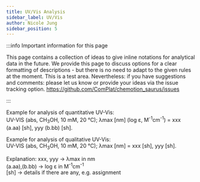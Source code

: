 ```yaml
---
title: UV/Vis Analysis
sidebar_label: UV/Vis
author: Nicole Jung
sidebar_position: 5
---
```


:::info Important information for this page

This page contains a collection of ideas to give inline notations for analytical data in the future. We provide this page to discuss options for a clear formatting of descriptions - but there is no need to adapt to the given rules at the moment. This is a test area. Nevertheless: if you have suggestions and comments: please let us know or provide your ideas via the issue tracking option.
https://github.com/ComPlat/chemotion_saurus/issues

:::

Example for analysis of quantitative UV-Vis: <br />
UV-VIS (abs, CH<sub>3</sub>OH, 10 mM, 20 °C); λmax [nm] (log ε, M<sup>-1</sup>cm<sup>-1</sup>) = xxx (a.aa) [sh], yyy (b.bb) [sh].<br />

Example for analysis of qualitative UV-Vis: <br />
UV-VIS (abs, CH<sub>3</sub>OH, 10 mM, 20 °C); λmax [nm] = xxx [sh], yyy [sh].<br />

Explanation:
xxx, yyy -> λmax in nm <br />
(a.aa),(b.bb) -> log ε in M<sup>-1</sup>cm<sup>-1</sup> <br />
[sh] -> details if there are any, e.g. assignment
